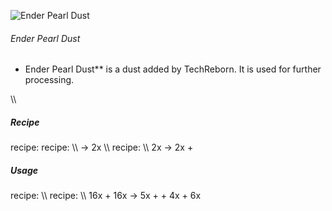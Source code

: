 ![Ender Pearl Dust](/mods/techreborn/ender_pearl_dust.png)

###### Ender Pearl Dust


- Ender Pearl Dust** is a dust added by TechReborn. It is used
        for further processing.

\\\\

##### Recipe

<Mcitem id="minecraft:crafting_table"/> recipe:
<Recipe recipe=" input techreborn:small_pile_of_ender_pearl_dust
techreborn:small_pile_of_ender_pearl_dust air input
techreborn:small_pile_of_ender_pearl_dust
techreborn:small_pile_of_ender_pearl_dust air input air air air output
techreborn:ender_pearl_dust "/>
<Mcitem id="techreborn:grinder"/> recipe: \\\\
<Mcitem id="minecraft:ender_pearl"/> -\>
2x<Mcitem id="techreborn:ender_pearl_dust"/>
\\\\ <Mcitem id="techreborn:industrial_centrifuge"/>
recipe: \\\\
2x<Mcitem id="techreborn:ender_eye_dust"/> -\>
2x<Mcitem id="techreborn:ender_pearl_dust"/> +
<Mcitem id="minecraft:blaze_powder"/>

##### Usage

<Mcitem id="minecraft:crafting_table"/> recipe:
<Recipe recipe=" input air air air input air
techreborn:ender_pearl_dust air input air air air output
techreborn:small_pile_of_ender_pearl_dust,4 "/> \\\\
<Mcitem id="techreborn:industrial_electrolyzer"/>
recipe: \\\\
16x<Mcitem id="techreborn:ender_pearl_dust"/> +
16x<Mcitem id="techreborn:empty_cell"/> -\>
5x<Mcitem id="techreborn:nitrogen_cell"/> +
<Mcitem id="techreborn:beryllium_cell"/> +
4x<Mcitem id="techreborn:potassium_cell"/> +
6x<Mcitem id="techreborn:chlorite_cell"/>
